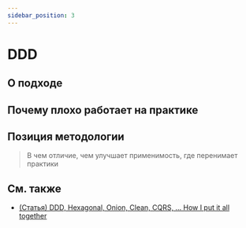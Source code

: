 ```yaml
---
sidebar_position: 3
---
```



# DDD

<WIP ticket="1" />

## О подходе

## Почему плохо работает на практике

## Позиция методологии

> В чем отличие, чем улучшает применимость, где перенимает практики

## См. также
- [(Статья) DDD, Hexagonal, Onion, Clean, CQRS, … How I put it all together](https://herbertograca.com/2017/11/16/explicit-architecture-01-ddd-hexagonal-onion-clean-cqrs-how-i-put-it-all-together/)
